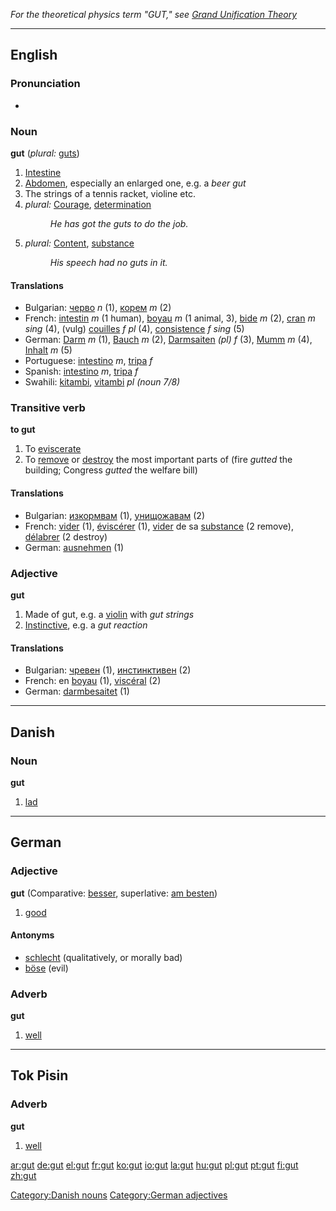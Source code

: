 ''For the theoretical physics term "GUT," see [[Grand Unification Theory]]''

----

==English==
===Pronunciation===
*{{audio|En-us-inlandnorth-gut.ogg|Audio (US-Inland North)}}
===Noun===
'''gut''' (''plural:'' [[guts]])

# [[Intestine]]
# [[Abdomen]], especially an enlarged one, e.g. a ''beer gut''
# The strings of a tennis racket, violine etc.
# ''plural:'' [[Courage]], [[determination]]
#: ''He has got the guts to do the job.''
# ''plural:'' [[Content]], [[substance]]
#: ''His speech had no guts in it.''

====Translations====
*Bulgarian: [[черво]] ''n'' (1), [[корем]] ''m'' (2)
*French: [[intestin]] ''m'' (1 human), [[boyau]] ''m'' (1 animal, 3), [[bide]] ''m'' (2), [[cran]] ''m sing'' (4), (vulg) [[couille]]s ''f pl'' (4), [[consistence]] ''f sing'' (5)
*German: [[Darm]] ''m'' (1), [[Bauch]] ''m'' (2), [[Darmsaiten]] ''(pl)'' ''f'' (3), [[Mumm]] ''m'' (4), [[Inhalt]] ''m'' (5)
*Portuguese: [[intestino]] ''m'', [[tripa]] ''f''
*Spanish: [[intestino]] ''m'', [[tripa]] ''f''
*Swahili: [[kitambi]], [[vitambi]] ''pl (noun 7/8)''

===Transitive verb===
'''to gut'''

# To [[eviscerate]]
# To [[remove]] or [[destroy]] the most important parts of (fire ''gutted'' the building; Congress ''gutted'' the welfare bill)

====Translations====
*Bulgarian: [[изкормвам]] (1), [[унищожавам]] (2)
*French: [[vider]] (1), [[éviscérer]] (1), [[vider]] de sa [[substance]] (2 remove), [[délabrer]] (2 destroy)
*German: [[ausnehmen]] (1) 

===Adjective===
'''gut'''

# Made of gut, e.g. a [[violin]] with ''gut strings''
# [[Instinctive]], e.g. a ''gut reaction''

====Translations====
*Bulgarian: [[чревен]] (1), [[инстинктивен]] (2)
*French: en [[boyau]] (1), [[viscéral]] (2)
*German: [[darmbesaitet]] (1)

----

==Danish==

===Noun===
'''gut'''

# [[lad]]

[[Category:Danish nouns]]

----

==German==
===Adjective===
'''gut''' (Comparative: [[besser]], superlative: [[am besten]])

# [[good]]

====Antonyms====
*[[schlecht]] (qualitatively, or morally bad)
*[[böse]] (evil)

===Adverb===
'''gut'''

# [[well]]

[[Category:German adjectives]]

----

==Tok Pisin==
===Adverb===
'''gut'''

# [[well]]

[[ar:gut]]
[[de:gut]]
[[el:gut]]
[[fr:gut]]
[[ko:gut]]
[[io:gut]]
[[la:gut]]
[[hu:gut]]
[[pl:gut]]
[[pt:gut]]
[[fi:gut]]
[[zh:gut]]